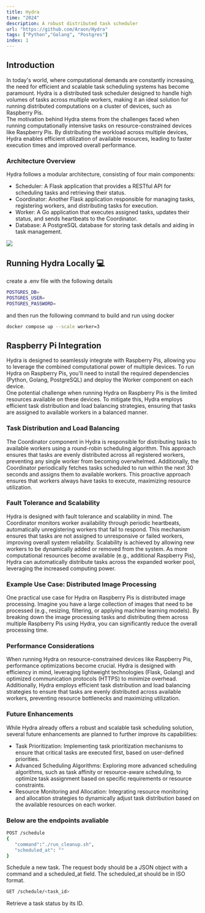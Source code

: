 ```yaml
---
title: Hydra
time: "2024"
description: A robust distributed task scheduler 
url: "https://github.com/Araon/Hydra"
tags: ["Python","Golang", "Postgres"]
index: 1
---
```

## Introduction
In today's world, where computational demands are constantly increasing, the need for efficient and scalable task scheduling systems has become paramount. Hydra is a distributed task scheduler designed to handle high volumes of tasks across multiple workers, making it an ideal solution for running distributed computations on a cluster of devices, such as Raspberry Pis.\
The motivation behind Hydra stems from the challenges faced when running computationally intensive tasks on resource-constrained devices like Raspberry Pis. By distributing the workload across multiple devices, Hydra enables efficient utilization of available resources, leading to faster execution times and improved overall performance.
### Architecture Overview
Hydra follows a modular architecture, consisting of four main components:

- Scheduler: A Flask application that provides a RESTful API for scheduling tasks and retrieving their status.
- Coordinator: Another Flask application responsible for managing tasks, registering workers, and distributing tasks for execution.
- Worker: A Go application that executes assigned tasks, updates their status, and sends heartbeats to the Coordinator.
- Database: A PostgreSQL database for storing task details and aiding in task management.

<Image width={600} height={400} src="/projects/hydra/image.png" caption="HLD"/>

## Running Hydra Locally 💻
create a .env file with the following details
```bash
POSTGRES_DB=
POSTGRES_USER=
POSTGRES_PASSWORD=
```
and then run the following command to build and run using docker

```bash
docker compose up --scale worker=3
```

## Raspberry Pi Integration
Hydra is designed to seamlessly integrate with Raspberry Pis, allowing you to leverage the combined computational power of multiple devices. To run Hydra on Raspberry Pis, you'll need to install the required dependencies (Python, Golang, PostgreSQL) and deploy the Worker component on each device.\
One potential challenge when running Hydra on Raspberry Pis is the limited resources available on these devices. To mitigate this, Hydra employs efficient task distribution and load balancing strategies, ensuring that tasks are assigned to available workers in a balanced manner.
### Task Distribution and Load Balancing
The Coordinator component in Hydra is responsible for distributing tasks to available workers using a round-robin scheduling algorithm. This approach ensures that tasks are evenly distributed across all registered workers, preventing any single worker from becoming overwhelmed.
Additionally, the Coordinator periodically fetches tasks scheduled to run within the next 30 seconds and assigns them to available workers. This proactive approach ensures that workers always have tasks to execute, maximizing resource utilization.
### Fault Tolerance and Scalability
Hydra is designed with fault tolerance and scalability in mind. The Coordinator monitors worker availability through periodic heartbeats, automatically unregistering workers that fail to respond. This mechanism ensures that tasks are not assigned to unresponsive or failed workers, improving overall system reliability.
Scalability is achieved by allowing new workers to be dynamically added or removed from the system. As more computational resources become available (e.g., additional Raspberry Pis), Hydra can automatically distribute tasks across the expanded worker pool, leveraging the increased computing power.
### Example Use Case: Distributed Image Processing
One practical use case for Hydra on Raspberry Pis is distributed image processing. Imagine you have a large collection of images that need to be processed (e.g., resizing, filtering, or applying machine learning models). By breaking down the image processing tasks and distributing them across multiple Raspberry Pis using Hydra, you can significantly reduce the overall processing time.
### Performance Considerations
When running Hydra on resource-constrained devices like Raspberry Pis, performance optimizations become crucial. Hydra is designed with efficiency in mind, leveraging lightweight technologies (Flask, Golang) and optimized communication protocols (HTTPS) to minimize overhead.
Additionally, Hydra employs efficient task distribution and load balancing strategies to ensure that tasks are evenly distributed across available workers, preventing resource bottlenecks and maximizing utilization.
### Future Enhancements
While Hydra already offers a robust and scalable task scheduling solution, several future enhancements are planned to further improve its capabilities:

- Task Prioritization: Implementing task prioritization mechanisms to ensure that critical tasks are executed first, based on user-defined priorities.
- Advanced Scheduling Algorithms: Exploring more advanced scheduling algorithms, such as task affinity or resource-aware scheduling, to optimize task assignment based on specific requirements or resource constraints.
- Resource Monitoring and Allocation: Integrating resource monitoring and allocation strategies to dynamically adjust task distribution based on the available resources on each worker.

### Below are the endpoints avaliable
```bash
POST /schedule
{
   "command":"./run_cleanup.sh",
   "scheduled_at": ""
}
```

Schedule a new task. The request body should be a JSON object with a command and a scheduled_at field. The scheduled_at should be in ISO format.

```bash
GET /schedule/<task_id>
```
Retrieve a task status by its ID.


